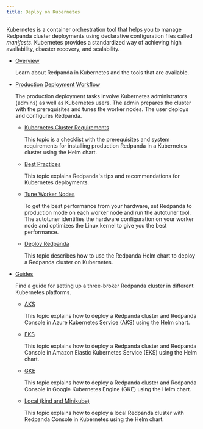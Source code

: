 ```yaml
---
title: Deploy on Kubernetes
---
```


<head>
    <meta name="title" content="Deploy on Kubernetes | Redpanda Docs"/>
    <meta name="description" content="Deploy on Kubernetes."/>
    <link rel="canonical" href="https://docs.redpanda.com/docs/deploy/deployment-option/self-hosted/kubernetes/" />
</head>

Kubernetes is a container orchestration tool that helps you to manage Redpanda cluster deployments using declarative configuration files called _manifests_. Kubernetes provides a standardized way of achieving high availability, disaster recovery, and scalability.

- [Overview](../kubernetes/kubernetes-production-deployment)

    Learn about Redpanda in Kubernetes and the tools that are available.

- [Production Deployment Workflow](../kubernetes/production-workflow)

    The production deployment tasks involve Kubernetes administrators (admins) as well as Kubernetes users. The admin prepares the cluster with the prerequisites and tunes the worker nodes. The user deploys and configures Redpanda.

    - [Kubernetes Cluster Requirements](../kubernetes/kubernetes-cluster-requirements)

        This topic is a checklist with the prerequisites and system requirements for installing production Redpanda in a Kubernetes cluster using the Helm chart.

    - [Best Practices](../kubernetes/kubernetes-best-practices)

        This topic explains Redpanda's tips and recommendations for Kubernetes deployments.

    - [Tune Worker Nodes](../kubernetes/kubernetes-tune-workers)

        To get the best performance from your hardware, set Redpanda to production mode on each worker node and run the autotuner tool. The autotuner identifies the hardware configuration on your worker node and optimizes the Linux kernel to give you the best performance.

    - [Deploy Redpanda](../kubernetes/kubernetes-deploy)

        This topic describes how to use the Redpanda Helm chart to deploy a Redpanda cluster on Kubernetes.

- [Guides](../kubernetes/get-started-dev)

    Find a guide for setting up a three-broker Redpanda cluster in different Kubernetes platforms.

    - [AKS](../kubernetes/aks-guide)

        This topic explains how to deploy a Redpanda cluster and Redpanda Console in Azure Kubernetes Service (AKS) using the Helm chart.

    - [EKS](../kubernetes/eks-guide)

        This topic explains how to deploy a Redpanda cluster and Redpanda Console in Amazon Elastic Kubernetes Service (EKS) using the Helm chart.

    - [GKE](../kubernetes/gke-guide)

        This topic explains how to deploy a Redpanda cluster and Redpanda Console in Google Kubernetes Engine (GKE) using the Helm chart.

    - [Local (kind and Minikube)](../kubernetes/local-guide)

        This topic explains how to deploy a local Redpanda cluster with Redpanda Console in Kubernetes using the Helm chart.